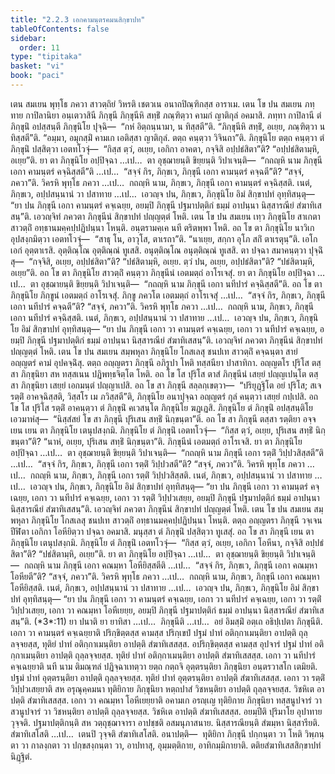 ```yaml
---
title: "2.2.3 เอกคามนฺตรคมนสิกฺขาปท"
tableOfContents: false
sidebar:
  order: 11
type: "tipitaka"
basket: "vi"
book: "paci"
---
```



<DynamicBreadcrumb />

<Division number="687" book="paci">

<Paragraph number="2245" book="paci">
เตน สมเยน พุทฺโธ ภควา สาวตฺถิยํ วิหรติ เชตวเน อนาถปิณฺฑิกสฺส อาราเม. เตน โข ปน สมเยน ภทฺทาย กาปิลานิยา อนฺเตวาสินี ภิกฺขุนี ภิกฺขุนีหิ สทฺธิํ ภณฺฑิตฺวา คามกํ ญาติกุลํ อคมาสิ. ภทฺทา กาปิลานี ตํ ภิกฺขุนิํ อปสฺสนฺตี ภิกฺขุนิโย ปุจฺฉิ—  “กหํ อิตฺถนฺนามา, น ทิสฺสตี”ติ. “ภิกฺขุนีหิ สทฺธิํ, อเยฺย, ภณฺฑิตฺวา น ทิสฺสตี”ติ. “อมฺมา, อมุกสฺมิํ คามเก เอติสฺสา ญาติกุลํ. ตตฺถ คนฺตฺวา วิจินถา”ติ. ภิกฺขุนิโย ตตฺถ คนฺตฺวา ตํ ภิกฺขุนิํ ปสฺสิตฺวา เอตทโวจุํ—  “กิสฺส ตฺวํ, อเยฺย, เอกิกา อาคตา, กจฺจิสิ อปฺปธํสิตา”ติ? “อปฺปธํสิตามฺหิ, อเยฺย”ติ.
</Paragraph>

<Paragraph number="2246" book="paci">
ยา ตา ภิกฺขุนิโย อปฺปิจฺฉา …เป…  ตา อุชฺฌายนฺติ ขิยฺยนฺติ วิปาเจนฺติ—  “กถญฺหิ นาม ภิกฺขุนี เอกา คามนฺตรํ คจฺฉิสฺสตี”ติ …เป…  “สจฺจํ กิร, ภิกฺขเว, ภิกฺขุนี เอกา คามนฺตรํ คจฺฉตี”ติ? “สจฺจํ, ภควา”ติ. วิครหิ พุทฺโธ ภควา …เป…  กถญฺหิ นาม, ภิกฺขเว, ภิกฺขุนี เอกา คามนฺตรํ คจฺฉิสฺสติ. เนตํ, ภิกฺขเว, อปฺปสนฺนานํ วา ปสาทาย …เป…  เอวญฺจ ปน, ภิกฺขเว, ภิกฺขุนิโย อิมํ สิกฺขาปทํ อุทฺทิสนฺตุ—
</Paragraph>

<Paragraph number="2247" book="paci">
<Emphasis>“ยา ปน ภิกฺขุนี เอกา คามนฺตรํ คจฺเฉยฺย, อยมฺปิ ภิกฺขุนี ปฐมาปตฺติกํ ธมฺมํ อาปนฺนา นิสฺสารณียํ สํฆาทิเสสนฺ”</Emphasis>ติ.
</Paragraph>

<Paragraph number="2248" book="paci">
เอวญฺจิทํ ภควตา ภิกฺขุนีนํ สิกฺขาปทํ ปญฺญตฺตํ โหติ.
</Paragraph>

</Division>
<Division number="688" book="paci">

<Paragraph number="2249" book="paci">
เตน โข ปน สมเยน เทฺว ภิกฺขุนิโย สาเกตา สาวตฺถิํ อทฺธานมคฺคปฺปฏิปนฺนา โหนฺติ. อนฺตรามคฺเค นที ตริตพฺพา โหติ. อถ โข ตา ภิกฺขุนิโย นาวิเก อุปสงฺกมิตฺวา เอตทโวจุํ—  “สาธุ โน, อาวุโส, ตาเรถา”ติ. “นาเยฺย, สกฺกา อุโภ สกิํ ตาเรตุนฺ”ติ. เอโก เอกํ อุตฺตาเรสิ. อุตฺติณฺโณ อุตฺติณฺณํ ทูเสสิ. อนุตฺติณฺโณ อนุตฺติณฺณํ ทูเสสิ. ตา ปจฺฉา สมาคนฺตฺวา ปุจฺฉิํสุ—  “กจฺจิสิ, อเยฺย, อปฺปธํสิตา”ติ? “ปธํสิตามฺหิ, อเยฺย. ตฺวํ ปน, อเยฺย, อปฺปธํสิตา”ติ? “ปธํสิตามฺหิ, อเยฺย”ติ.
</Paragraph>

<Paragraph number="2250" book="paci">
อถ โข ตา ภิกฺขุนิโย สาวตฺถิํ คนฺตฺวา ภิกฺขุนีนํ เอตมตฺถํ อาโรเจสุํ. ยา ตา ภิกฺขุนิโย อปฺปิจฺฉา …เป…  ตา อุชฺฌายนฺติ ขิยฺยนฺติ วิปาเจนฺติ—  “กถญฺหิ นาม ภิกฺขุนี เอกา นทีปารํ คจฺฉิสฺสตี”ติ. อถ โข ตา ภิกฺขุนิโย ภิกฺขูนํ เอตมตฺถํ อาโรเจสุํ. ภิกฺขู ภควโต เอตมตฺถํ อาโรเจสุํ …เป…  “สจฺจํ กิร, ภิกฺขเว, ภิกฺขุนี เอกา นทีปารํ คจฺฉตี”ติ? “สจฺจํ, ภควา”ติ. วิครหิ พุทฺโธ ภควา …เป…  กถญฺหิ นาม, ภิกฺขเว, ภิกฺขุนี เอกา นทีปารํ คจฺฉิสฺสติ. เนตํ, ภิกฺขเว, อปฺปสนฺนานํ วา ปสาทาย …เป…  เอวญฺจ ปน, ภิกฺขเว, ภิกฺขุนิโย อิมํ สิกฺขาปทํ อุทฺทิสนฺตุ—
</Paragraph>

<Paragraph number="2251" book="paci">
<Emphasis>“ยา ปน ภิกฺขุนี เอกา วา คามนฺตรํ คจฺเฉยฺย, เอกา วา นทีปารํ คจฺเฉยฺย, อยมฺปิ ภิกฺขุนี ปฐมาปตฺติกํ ธมฺมํ อาปนฺนา นิสฺสารณียํ สํฆาทิเสสนฺ”</Emphasis>ติ.
</Paragraph>

<Paragraph number="2252" book="paci">
เอวญฺจิทํ ภควตา ภิกฺขุนีนํ สิกฺขาปทํ ปญฺญตฺตํ โหติ.
</Paragraph>

</Division>
<Division number="689" book="paci">

<Paragraph number="2253" book="paci">
เตน โข ปน สมเยน สมฺพหุลา ภิกฺขุนิโย โกสเลสุ ชนปเท สาวตฺถิํ คจฺฉนฺตา สายํ อญฺญตรํ คามํ อุปคจฺฉิํสุ. ตตฺถ อญฺญตรา ภิกฺขุนี อภิรูปา โหติ ทสฺสนียา ปาสาทิกา. อญฺญตโร ปุริโส ตสฺสา ภิกฺขุนิยา สห ทสฺสเนน ปฏิพทฺธจิตฺโต โหติ. อถ โข โส ปุริโส ตาสํ ภิกฺขุนีนํ เสยฺยํ ปญฺญเปนฺโต ตสฺสา ภิกฺขุนิยา เสยฺยํ เอกมนฺตํ ปญฺญาเปสิ. อถ โข สา ภิกฺขุนี สลฺลกฺเขตฺวา—  “ปริยุฏฺฐิโต อยํ ปุริโส; สเจ รตฺติํ อาคจฺฉิสฺสติ, วิสฺสโร เม ภวิสฺสตี”ติ, ภิกฺขุนิโย อนาปุจฺฉา อญฺญตรํ กุลํ คนฺตฺวา เสยฺยํ กปฺเปสิ. อถ โข โส ปุริโส รตฺติํ อาคนฺตฺวา ตํ ภิกฺขุนิํ คเวสนฺโต ภิกฺขุนิโย ฆฏฺเฏสิ. ภิกฺขุนิโย ตํ ภิกฺขุนิํ อปสฺสนฺติโย เอวมาหํสุ—  “นิสฺสํสยํ โข สา ภิกฺขุนี ปุริเสน สทฺธิํ นิกฺขนฺตา”ติ.
</Paragraph>

<Paragraph number="2254" book="paci">
อถ โข สา ภิกฺขุนี ตสฺสา รตฺติยา อจฺจเยน เยน ตา ภิกฺขุนิโย เตนุปสงฺกมิ. ภิกฺขุนิโย ตํ ภิกฺขุนิํ เอตทโวจุํ—  “กิสฺส ตฺวํ, อเยฺย, ปุริเสน สทฺธิํ นิกฺขนฺตา”ติ? “นาหํ, อเยฺย, ปุริเสน สทฺธิํ นิกฺขนฺตา”ติ. ภิกฺขุนีนํ เอตมตฺถํ อาโรเจสิ. ยา ตา ภิกฺขุนิโย อปฺปิจฺฉา …เป…  ตา อุชฺฌายนฺติ ขิยฺยนฺติ วิปาเจนฺติ—  “กถญฺหิ นาม ภิกฺขุนี เอกา รตฺติํ วิปฺปวสิสฺสตี”ติ …เป…  “สจฺจํ กิร, ภิกฺขเว, ภิกฺขุนี เอกา รตฺติํ วิปฺปวสตี”ติ? “สจฺจํ, ภควา”ติ. วิครหิ พุทฺโธ ภควา …เป…  กถญฺหิ นาม, ภิกฺขเว, ภิกฺขุนี เอกา รตฺติํ วิปฺปวสิสฺสติ. เนตํ, ภิกฺขเว, อปฺปสนฺนานํ วา ปสาทาย …เป…  เอวญฺจ ปน, ภิกฺขเว, ภิกฺขุนิโย อิมํ สิกฺขาปทํ อุทฺทิสนฺตุ—
</Paragraph>

<Paragraph number="2255" book="paci">
<Emphasis>“ยา ปน ภิกฺขุนี เอกา วา คามนฺตรํ คจฺเฉยฺย, เอกา วา นทีปารํ คจฺเฉยฺย, เอกา วา รตฺติํ วิปฺปวเสยฺย, อยมฺปิ ภิกฺขุนี ปฐมาปตฺติกํ ธมฺมํ อาปนฺนา นิสฺสารณียํ สํฆาทิเสสนฺ”</Emphasis>ติ.
</Paragraph>

<Paragraph number="2256" book="paci">
เอวญฺจิทํ ภควตา ภิกฺขุนีนํ สิกฺขาปทํ ปญฺญตฺตํ โหติ.
</Paragraph>

</Division>
<Division number="690" book="paci">

<Paragraph number="2257" book="paci">
เตน โข ปน สมเยน สมฺพหุลา ภิกฺขุนิโย โกสเลสุ ชนปเท สาวตฺถิํ อทฺธานมคฺคปฺปฏิปนฺนา โหนฺติ. ตตฺถ อญฺญตรา ภิกฺขุนี วจฺเจน ปีฬิตา เอกิกา โอหียิตฺวา ปจฺฉา อคมาสิ. มนุสฺสา ตํ ภิกฺขุนิํ ปสฺสิตฺวา ทูเสสุํ. อถ โข สา ภิกฺขุนี เยน ตา ภิกฺขุนิโย เตนุปสงฺกมิ. ภิกฺขุนิโย ตํ ภิกฺขุนิํ เอตทโวจุํ—  “กิสฺส ตฺวํ, อเยฺย, เอกิกา โอหีนา, กจฺจิสิ อปฺปธํสิตา”ติ? “ปธํสิตามฺหิ, อเยฺย”ติ.
</Paragraph>

<Paragraph number="2258" book="paci">
ยา ตา ภิกฺขุนิโย อปฺปิจฺฉา …เป…  ตา อุชฺฌายนฺติ ขิยฺยนฺติ วิปาเจนฺติ—  กถญฺหิ นาม ภิกฺขุนี เอกา คณมฺหา โอหียิสฺสตีติ …เป…  “สจฺจํ กิร, ภิกฺขเว, ภิกฺขุนี เอกา คณมฺหา โอหียตี”ติ? “สจฺจํ, ภควา”ติ. วิครหิ พุทฺโธ ภควา …เป…  กถญฺหิ นาม, ภิกฺขเว, ภิกฺขุนี เอกา คณมฺหา โอหียิสฺสติ. เนตํ, ภิกฺขเว, อปฺปสนฺนานํ วา ปสาทาย …เป…  เอวญฺจ ปน, ภิกฺขเว, ภิกฺขุนิโย อิมํ สิกฺขาปทํ อุทฺทิสนฺตุ—
</Paragraph>

</Division>
<Division number="691" book="paci">

<Paragraph number="2259" book="paci">
<Emphasis>“ยา ปน ภิกฺขุนี เอกา วา คามนฺตรํ คจฺเฉยฺย, เอกา วา นทีปารํ คจฺเฉยฺย, เอกา วา รตฺติํ วิปฺปวเสยฺย, เอกา วา คณมฺหา โอหีเยยฺย, อยมฺปิ ภิกฺขุนี ปฐมาปตฺติกํ ธมฺมํ อาปนฺนา นิสฺสารณียํ สํฆาทิเสสนฺ”</Emphasis>ติ. (*3*:<Emphasis>11</Emphasis>)
</Paragraph>

</Division>
<Division number="692" book="paci">

<Paragraph number="2260" book="paci">
<Emphasis>ยา ปนา</Emphasis>ติ ยา ยาทิสา …เป…  <Emphasis>ภิกฺขุนี</Emphasis>ติ …เป…  อยํ อิมสฺมิํ อตฺเถ อธิปฺเปตา ภิกฺขุนีติ.
</Paragraph>

<Paragraph number="2261" book="paci">
<Emphasis>เอกา วา คามนฺตรํ คจฺเฉยฺยา</Emphasis>ติ ปริกฺขิตฺตสฺส คามสฺส ปริกฺเขปํ ปฐมํ ปาทํ อติกฺกาเมนฺติยา อาปตฺติ ถุลฺลจฺจยสฺส, ทุติยํ ปาทํ อติกฺกาเมนฺติยา อาปตฺติ สํฆาทิเสสสฺส.
</Paragraph>

<Paragraph number="2262" book="paci">
อปริกฺขิตฺตสฺส คามสฺส อุปจารํ ปฐมํ ปาทํ อติกฺกาเมนฺติยา อาปตฺติ ถุลฺลจฺจยสฺส. ทุติยํ ปาทํ อติกฺกาเมนฺติยา อาปตฺติ สํฆาทิเสสสฺส.
</Paragraph>

<Paragraph number="2263" book="paci">
<Emphasis>เอกา วา นทีปารํ คจฺเฉยฺยา</Emphasis>ติ นที นาม ติมณฺฑลํ ปฏิจฺฉาเทตฺวา ยตฺถ กตฺถจิ อุตฺตรนฺติยา ภิกฺขุนิยา อนฺตรวาสโก เตมิยติ. ปฐมํ ปาทํ อุตฺตรนฺติยา อาปตฺติ ถุลฺลจฺจยสฺส. ทุติยํ ปาทํ อุตฺตรนฺติยา อาปตฺติ สํฆาทิเสสสฺส.
</Paragraph>

<Paragraph number="2264" book="paci">
<Emphasis>เอกา วา รตฺติํ วิปฺปวเสยฺยา</Emphasis>ติ สห อรุณุคฺคมนา ทุติยิกาย ภิกฺขุนิยา หตฺถปาสํ วิชหนฺติยา อาปตฺติ ถุลฺลจฺจยสฺส. วิชหิเต อาปตฺติ สํฆาทิเสสสฺส.
</Paragraph>

<Paragraph number="2265" book="paci">
<Emphasis>เอกา วา คณมฺหา โอหีเยยฺยา</Emphasis>ติ อคามเก อรญฺเญ ทุติยิกาย ภิกฺขุนิยา ทสฺสนูปจารํ วา สวนูปจารํ วา วิชหนฺติยา อาปตฺติ ถุลฺลจฺจยสฺส. วิชหิเต อาปตฺติ สํฆาทิเสสสฺส.
</Paragraph>

<Paragraph number="2266" book="paci">
<Emphasis>อยมฺปี</Emphasis>ติ ปุริมาโย อุปาทาย วุจฺจติ.
</Paragraph>

<Paragraph number="2267" book="paci">
<Emphasis>ปฐมาปตฺติกนฺ</Emphasis>ติ สห วตฺถุชฺฌาจารา อาปชฺชติ อสมนุภาสนาย.
</Paragraph>

<Paragraph number="2268" book="paci">
<Emphasis>นิสฺสารณียนฺ</Emphasis>ติ สํฆมฺหา นิสฺสารียติ.
</Paragraph>

<Paragraph number="2269" book="paci">
<Emphasis>สํฆาทิเสโส</Emphasis>ติ …เป…  เตนปิ วุจฺจติ สํฆาทิเสโสติ.
</Paragraph>

</Division>
<Division number="693" book="paci">

<Paragraph number="2270" book="paci">
อนาปตฺติ—  ทุติยิกา ภิกฺขุนี ปกฺกนฺตา วา โหติ วิพฺภนฺตา วา กาลงฺกตา วา ปกฺขสงฺกนฺตา วา, อาปทาสุ, อุมฺมตฺติกาย, อาทิกมฺมิกายาติ.

</Paragraph>
</Division>

<Paragraph number="2271" type="center" book="paci">
ตติยสํฆาทิเสสสิกฺขาปทํ นิฏฺฐิตํ.
</Paragraph>